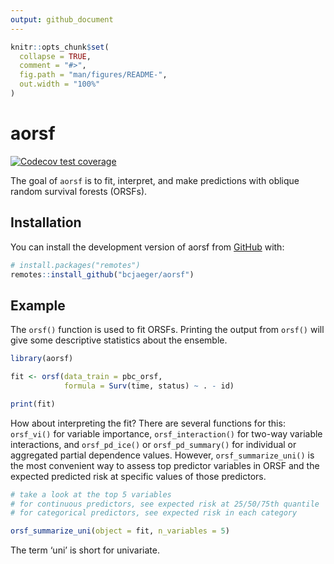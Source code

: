 ```yaml
---
output: github_document
---
```


<!-- README.md is generated from README.Rmd. Please edit that file -->

```r
knitr::opts_chunk$set(
  collapse = TRUE,
  comment = "#>",
  fig.path = "man/figures/README-",
  out.width = "100%"
)
```

# aorsf

<!-- badges: start -->
  [![Codecov test coverage](https://codecov.io/gh/bcjaeger/aorsf/branch/master/graph/badge.svg)](https://app.codecov.io/gh/bcjaeger/aorsf?branch=master)
<!-- badges: end -->

The goal of `aorsf` is to fit, interpret, and make predictions with oblique random survival forests (ORSFs).

## Installation

You can install the development version of aorsf from [GitHub](https://github.com/) with:

``` r
# install.packages("remotes")
remotes::install_github("bcjaeger/aorsf")
```
## Example

The `orsf()` function is used to fit ORSFs. Printing the output from `orsf()` will give some descriptive statistics about the ensemble.

```r
library(aorsf)

fit <- orsf(data_train = pbc_orsf,
            formula = Surv(time, status) ~ . - id)

print(fit)

```

How about interpreting the fit? There are several functions for this: `orsf_vi()` for variable importance, `orsf_interaction()` for two-way variable interactions, and `orsf_pd_ice()` or `orsf_pd_summary()` for individual or aggregated partial dependence values. However, `orsf_summarize_uni()` is the most convenient way to assess top predictor variables in ORSF and the expected predicted risk at specific values of those predictors.

```r

# take a look at the top 5 variables 
# for continuous predictors, see expected risk at 25/50/75th quantile
# for categorical predictors, see expected risk in each category

orsf_summarize_uni(object = fit, n_variables = 5)

```

The term 'uni' is short for univariate.

